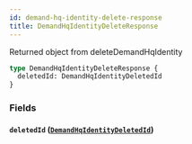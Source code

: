 ```yaml
---
id: demand-hq-identity-delete-response
title: DemandHqIdentityDeleteResponse
---
```



Returned object from deleteDemandHqIdentity


```graphql
type DemandHqIdentityDeleteResponse {
  deletedId: DemandHqIdentityDeletedId
}
```


### Fields

#### `deletedId` ([`DemandHqIdentityDeletedId`](/developers/demandhq-apis/demand-api/graphql/reference/objects/demand-hq-identity-deleted-id))







